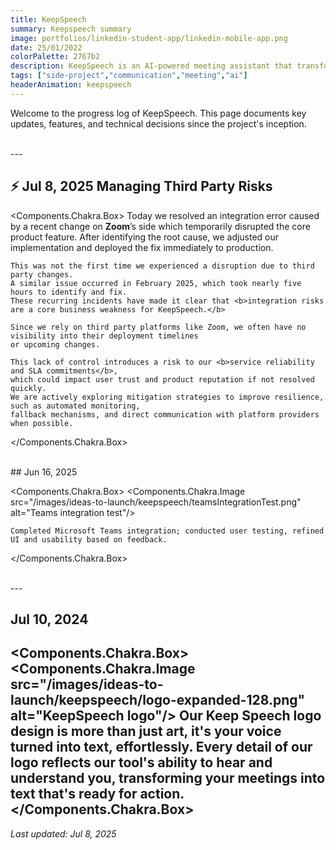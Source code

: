 ```yaml
---
title: KeepSpeech
summary: Keepspeech summary
image: portfolios/linkedin-student-app/linkedin-mobile-app.png
date: 25/01/2022
colorPalette: 2767b2
description: KeepSpeech is an AI-powered meeting assistant that transforms spoken conversations into actionable insights.
tags: ["side-project","communication","meeting","ai"]
headerAnimation: keepspeech
---
```


Welcome to the progress log of KeepSpeech. This page documents key updates, features, and technical decisions since the project's inception.

<br/>
---
<br/>

## ⚡ Jul 8, 2025  Managing Third Party Risks

<Components.Chakra.Box>
    Today we resolved an integration error caused by a recent change on <b>Zoom</b>’s side which
    temporarily disrupted the core product feature. After identifying the root cause,
    we adjusted our implementation and deployed the fix immediately to production.

    This was not the first time we experienced a disruption due to third party changes.
    A similar issue occurred in February 2025, which took nearly five hours to identify and fix.
    These recurring incidents have made it clear that <b>integration risks are a core business weakness for KeepSpeech.</b>

    Since we rely on third party platforms like Zoom, we often have no visibility into their deployment timelines
    or upcoming changes.

    This lack of control introduces a risk to our <b>service reliability and SLA commitments</b>,
    which could impact user trust and product reputation if not resolved quickly.
    We are actively exploring mitigation strategies to improve resilience, such as automated monitoring,
    fallback mechanisms, and direct communication with platform providers when possible.
</Components.Chakra.Box>

<br/>
## Jun 16, 2025
<br/>

<Components.Chakra.Box>
    <Components.Chakra.Image
        src="/images/ideas-to-launch/keepspeech/teamsIntegrationTest.png"
        alt="Teams integration test"/>

    Completed Microsoft Teams integration; conducted user testing, refined UI and usability based on feedback.
</Components.Chakra.Box>

<br/>
---
<br/>

## Jul 10, 2024

<Components.Chakra.Box>
    <Components.Chakra.Image
        src="/images/ideas-to-launch/keepspeech/logo-expanded-128.png"
        alt="KeepSpeech logo"/>
    Our Keep Speech logo design is more than just art, it's your voice turned into text, effortlessly. Every detail of
    our logo reflects our tool's ability to hear and understand you, transforming your meetings into text that's ready
    for action.
</Components.Chakra.Box>
<br/>
---


_Last updated: Jul 8, 2025_
